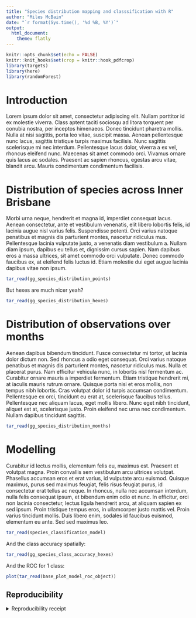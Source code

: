 ```yaml
---
title: "Species distribution mapping and classsification with R"
author: "Miles McBain"
date: "`r format(Sys.time(), '%d %B, %Y')`"
output:
  html_document:
    theme: flatly
---
```



```r
knitr::opts_chunk$set(echo = FALSE)
knitr::knit_hooks$set(crop = knitr::hook_pdfcrop)
library(targets)
library(here)
library(randomForest)
```


# Introduction

Lorem ipsum dolor sit amet, consectetur adipiscing elit. Nullam porttitor id ex
molestie viverra. Class aptent taciti sociosqu ad litora torquent per conubia
nostra, per inceptos himenaeos. Donec tincidunt pharetra mollis. Nulla at nisi
sagittis, porta leo vitae, suscipit massa. Aenean pellentesque nunc lacus,
sagittis tristique turpis maximus facilisis. Nunc sagittis scelerisque mi nec
interdum. Pellentesque lacus dolor, viverra a ex vel, rhoncus eleifend nunc.
Maecenas sit amet commodo orci. Vivamus ornare quis lacus ac sodales. Praesent
ac sapien rhoncus, egestas arcu vitae, blandit arcu. Mauris condimentum
condimentum facilisis.

# Distribution of species across Inner Brisbane

Morbi urna neque, hendrerit et magna id, imperdiet consequat lacus. Aenean
consectetur, ante et vestibulum venenatis, elit libero lobortis felis, id
lacinia augue nisl varius felis. Suspendisse potenti. Orci varius natoque
penatibus et magnis dis parturient montes, nascetur ridiculus mus. Pellentesque
lacinia vulputate justo, a venenatis diam vestibulum a. Nullam diam ipsum,
dapibus eu tellus et, dignissim cursus sapien. Nam dapibus eros a massa
ultrices, sit amet commodo orci vulputate. Donec commodo faucibus ex, at
eleifend felis luctus id. Etiam molestie dui eget augue lacinia dapibus vitae
non ipsum.

```r
tar_read(gg_species_distribution_points)
```

But hexes are much nicer yeah?

```r
tar_read(gg_species_distribution_hexes)
```

# Distribution of observations over months

Aenean dapibus bibendum tincidunt. Fusce consectetur mi tortor, ut lacinia dolor
dictum non. Sed rhoncus a odio eget consequat. Orci varius natoque penatibus et
magnis dis parturient montes, nascetur ridiculus mus. Nulla et placerat purus.
Nam efficitur vehicula nunc, in lobortis nisl fermentum ac. Curabitur ornare
mauris a imperdiet fermentum. Etiam tristique hendrerit mi, at iaculis mauris
rutrum ornare. Quisque porta nisi et eros mollis, non tempus nibh lobortis. Cras
volutpat dolor id turpis accumsan condimentum. Pellentesque ex orci, tincidunt
eu erat at, scelerisque faucibus tellus. Pellentesque nec aliquam lacus, eget
mollis libero. Nunc eget nibh tincidunt, aliquet est at, scelerisque justo.
Proin eleifend nec urna nec condimentum. Nullam dapibus tincidunt sagittis.

```r
tar_read(gg_species_distribution_months)
```

# Modelling

Curabitur id lectus mollis, elementum felis eu, maximus est. Praesent et
volutpat magna. Proin convallis sem vestibulum arcu ultrices volutpat. Phasellus
accumsan eros et erat varius, id vulputate arcu euismod. Quisque maximus, purus
sed maximus feugiat, felis risus feugiat purus, id consectetur erat tellus ac
neque. In rhoncus, nulla nec accumsan interdum, nulla felis consequat ipsum, et
bibendum enim odio et nunc. In efficitur, orci non lacinia consectetur, lectus
ligula hendrerit arcu, at aliquam sapien ex sed ipsum. Proin tristique tempus
eros, in ullamcorper justo mattis vel. Proin varius tincidunt mollis. Duis
libero enim, sodales id faucibus euismod, elementum eu ante. Sed sed maximus
leo.

```r
tar_read(species_classification_model)
```

And the class accuracy spatially:

```r
tar_read(gg_species_class_accuracy_hexes)
```

And the ROC for 1 class:

```r
plot(tar_read(base_plot_model_roc_object))
```

## Reproducibility

<details><summary>Reproducibility receipt</summary>

```r
## datetime
Sys.time()

## repository
c(
  system2("git", args = c("log", "--name-status", "-1"), stdout = TRUE),
  system2("git", args = c("remote", "-v"), stdout = TRUE)
)

## session info
sessionInfo()
```

</details>
